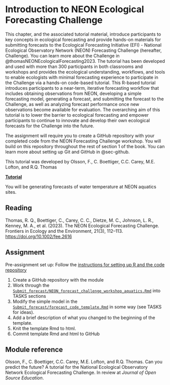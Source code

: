# Introduction to NEON Ecological Forecasting Challenge {#sec-first-forecast}

This chapter, and the associated tutorial material, introduce participants to key concepts in ecological forecasting and provide hands-on materials for submitting forecasts to the Ecological Forecasting Initiative (EFI) - National Ecological Observatory Network (NEON) Forecasting Challenge (hereafter, Challenge). You can learn more about the Challenge in @thomasNEONEcologicalForecasting2023. The tutorial has been developed and used with more than 300 participants in both classrooms and workshops and provides the ecological understanding, workflows, and tools to enable ecologists with minimal forecasting experience to participate in the Challenge via a hands-on code-based tutorial. This R-based tutorial introduces participants to a near-term, iterative forecasting workflow that includes obtaining observations from NEON, developing a simple forecasting model, generating a forecast, and submitting the forecast to the Challenge, as well as analyzing forecast performance once new observations become available for evaluation. The overarching aim of this tutorial is to lower the barrier to ecological forecasting and empower participants to continue to innovate and develop their own ecological forecasts for the Challenge into the future.

The assignment will require you to create a GitHub repository with your completed code from the NEON Forecasting Challenge workshop. You will build on this repository throughout the rest of section 1 of the book. You can learn more about setting up Git and GitHub in @sec-github.

This tutorial was developed by Olsson, F., C. Boettiger, C.C. Carey, M.E. Lofton, and R.Q. Thomas

[**Tutorial**](https://github.com/OlssonF/NEON-forecast-challenge-workshop)

You will be generating forecasts of water temperature at NEON aquatics sites.

## Reading

Thomas, R. Q., Boettiger, C., Carey, C. C., Dietze, M. C., Johnson, L. R., Kenney, M. A., et al. (2023). The NEON Ecological Forecasting Challenge. Frontiers in Ecology and the Environment, 21(3), 112–113. <https://doi.org/10.1002/fee.2616>

## Assignment

Pre-assignment set up: Follow the [instructions for setting up R and the code repository](https://github.com/OlssonF/NEON-forecast-challenge-workshop#neon-forecast-challenge-workshop-pre-workshop-instructions)

1.  Create a GitHub repository with the module
2.  Work through the [`Submit_forecast/NEON_forecast_challenge_workshop_aquatics.Rmd`](https://github.com/OlssonF/NEON-forecast-challenge-workshop/blob/main/Submit_forecast/NEON_forecast_challenge_workshop_aquatics.Rmd) into TASKS sections
3.  Modify the simple model in the [`Submit_forecast/forecast_code_template.Rmd`](https://github.com/OlssonF/NEON-forecast-challenge-workshop/blob/main/Submit_forecast/forecast_code_template.Rmd) in some way (see TASKS for ideas).
4.  Add a brief description of what you changed to the beginning of the template.
5.  Knit the template Rmd to html.
6.  Commit template Rmd and html to GitHub

## Module reference

Olsson, F., C. Boettiger, C.C. Carey, M.E. Lofton, and R.Q. Thomas. Can you predict the future? A tutorial for the National Ecological Observatory Network Ecological Forecasting Challenge. In review at *Journal of Open Source Education*.
